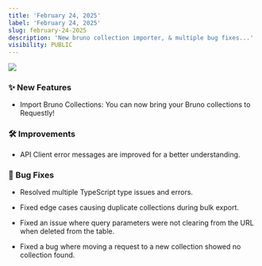 ```yaml
---
title: 'February 24, 2025'
label: 'February 24, 2025'
slug: february-24-2025
description: 'New bruno collection importer, & multiple bug fixes...'
visibility: PUBLIC
---
```

<img src="/images/february-24-2025/2fc79225-0645-4f22-8742-be633876cd84.png" align="center" fullwidth="false" />

### ✨ New Features

* Import Bruno Collections: You can now bring your Bruno collections to Requestly!

### 🛠️ Improvements

* API Client error messages are improved for a better understanding.

### 🐛 Bug Fixes

* Resolved multiple TypeScript type issues and errors.

* Fixed edge cases causing duplicate collections during bulk export.

* Fixed an issue where query parameters were not clearing from the URL when deleted from the table.

* Fixed a bug where moving a request to a new collection showed no collection found.
